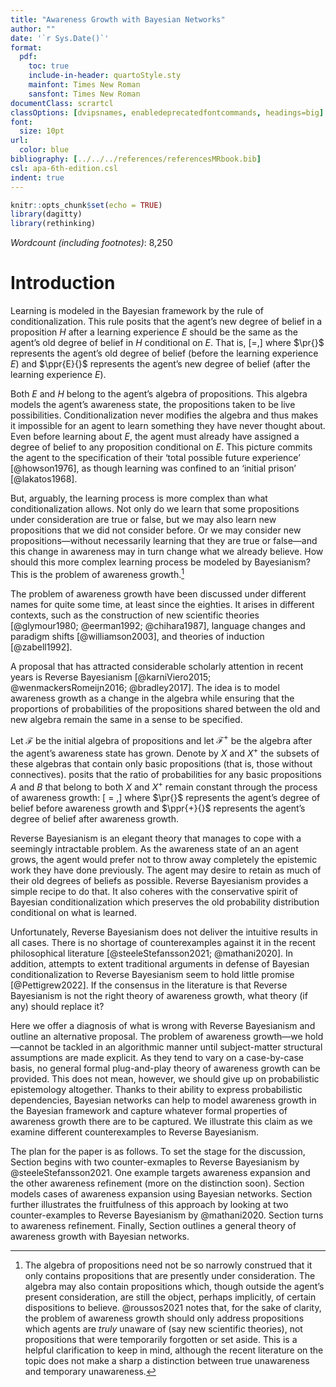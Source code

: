 ```yaml
---
title: "Awareness Growth with Bayesian Networks"
author: ""
date: '`r Sys.Date()`'
format:
  pdf:
    toc: true
    include-in-header: quartoStyle.sty
    mainfont: Times New Roman
    sansfont: Times New Roman
documentClass: scrartcl
classOptions: [dvipsnames, enabledeprecatedfontcommands, headings=big]
font:
  size: 10pt
url:
  color: blue
bibliography: [../../../references/referencesMRbook.bib]
csl: apa-6th-edition.csl
indent: true
---
```



```r

knitr::opts_chunk$set(echo = TRUE)
library(dagitty)
library(rethinking)

```


<!-- [/Users/mdibello/Desktop/Book-Legal-Prob/references/referencesMRbook.bib] -->
<!-- [/Users/mdibello/Desktop/Book-Legal-Prob/references/apa-6th-edition.csl] -->

\doublespace


*Wordcount (including footnotes)*: 8,250



\begin{abstract}
We examine different counterexamples to Reverse Bayesianism, a popular approach to the problem of awareness growth. We agree with the general skepticism toward Reverse Bayesianism, but submit that in a relatively wide range of cases the problem of awareness growth  can be tackled algorithmically once subject-matter structural assumptions are made explicit. These assumptions play an essential role in determining how probabilities should be updated. Bayesian networks are useful for the representation of such structural assumptions, so we use them to illustrate how awareness growth can be modeled in the Bayesian framework. 
\end{abstract}


\doublespace
<!---\linenumbers--->


# Introduction

Learning is modeled in the Bayesian framework by the rule of conditionalization. 
This rule posits that the agent's new degree of belief in a proposition $H$ 
after a learning experience $E$ should be the same as the agent's old degree 
of belief in $H$ conditional on $E$. That is, 
\[\ppr{E}{H}=\pr{H \vert E},\]
where $\pr{}$ represents the agent's old degree of belief (before the learning experience $E$) 
and $\ppr{E}{}$ represents the agent's new degree of belief (after the learning experience $E$).

<!---One assumption here is that $E$ is learned with certainty. After the agent learns about $E$, there 
is no longer any doubt about the truth of $E$. This assumption has been the topic of extensive discussion in the literature.^[As is well-known, Jeffrey's conditionalization relaxes this assumption.] The other assumption---which we focus on here---is that $E$ and $H$ belong to the agent's algebra of propositions.
This algebra models the agent's awareness state, the propositions that the agent entertains as live possibilities. --->

Both $E$ and $H$ belong to the agent's algebra of propositions.
This algebra models the agent's awareness state, the propositions taken to be live possibilities.   Conditionalization never modifies the algebra and thus makes it impossible for an agent to learn something they have never thought about. <!---This forces a great deal of rigidity on the learning process.---> Even before learning about $E$, the agent must already have assigned a degree of belief to any proposition conditional on $E$. This picture commits the agent to the specification of their 'total possible future experience' [@howson1976], as though learning was confined to an 'initial prison' [@lakatos1968].  

But, arguably, the learning process is more complex than what conditionalization allows. 
Not only do we learn that some propositions under consideration 
are true or false, but we may also learn new propositions that we did not consider before.  Or we may consider new propositions---without necessarily learning that they are true or false---and this change in awareness may in turn change what we already believe. How should this more complex learning process be modeled by Bayesianism?  This is the problem of awareness growth.^[The algebra of propositions need not be so narrowly construed that it only contains propositions that are presently under consideration. The algebra may also contain propositions which, though outside the agent's present consideration, are still the object, perhaps implicitly, of certain dispositions to believe. @roussos2021 notes that, for the sake of clarity, the problem of awareness growth should only address propositions which agents are *truly* unaware of (say new scientific theories), not propositions that were temporarily forgotten or set aside. This is a helpful clarification to keep in mind, although the recent literature on the topic does not make a sharp a distinction between true unawareness and temporary unawareness.]


<!-- But even this expanded algebra will have to be revised sooner or later. The algebra of propositions could in principle contain anything that could possibly be conceived, expressed, thought of. Such a rich algebra would not need to change at any point, but this is an implausible model of ordinary agents with bounded resources such as ourselves.  <!---If, however, we have actual applications of probabilistic tools in mind, this is not a promising strategy. We are not God-like agents, -->

<!---Probabilistic models are small-world models always restricted to a pre-specified set of variables.  Guidance as to how these should be revised when our awareness changes without the unrealistic assumption of us already having selected the right algebra to start with is desirable.
--->

The problem of awareness growth have been discussed under 
different names for quite some time, at least since the eighties. It arises in different contexts, such as the construction of  new scientific theories [@glymour1980; @eerman1992; @chihara1987], language changes  and paradigm shifts [@williamson2003], and theories of induction [@zabell1992].

A proposal that has attracted considerable scholarly attention in recent years is Reverse Bayesianism [@karniViero2015; @wenmackersRomeijn2016; @bradley2017]. The idea  is to model awareness growth as a change in the algebra while ensuring that the proportions of probabilities of the propositions shared between the old and new algebra remain the same in a sense to be specified.

Let $\mathcal{F}$ be the initial algebra of propositions and let $\mathcal{F}^+$ be the algebra after the agent's awareness state has grown. 
<!-- Both algebras contain the contradictory and tautologous propositions $\perp$ and $\top$, and they are closed under connectives such as disjunction $\vee$, conjunction $\wedge$ and negation $\neg$. -->
Denote by $X$ and $X^+$ the subsets of these algebras that contain only basic propositions (that is, those without connectives). <!---Since   $\mathcal{F}\subseteq \mathcal{F}^+$, then also $X\subseteq X^+$. --->  \textbf{Reverse Bayesianism} posits that the ratio of probabilities for any basic propositions $A$ and $B$ that belong to  both $X$ and $X^+$ remain constant through the process of awareness growth:
\[\frac{\pr{A}}{\pr{B}} = \frac{\ppr{+}{A}}{\ppr{+}{B}},\] 
where $\pr{}$ represents the agent's degree of belief before awareness growth 
and $\ppr{+}{}$ represents the agent's degree of belief after awareness growth.

<!---What is the justification for Reverse Bayesianism? Perhaps the best justification is pragmatic. --->
Reverse Bayesianism is an elegant theory that manages to cope with a seemingly intractable problem. As the awareness state of an an agent grows, the agent would prefer not to throw away completely the epistemic work they have done previously. The agent may desire to retain as much of their old degrees of beliefs as possible. Reverse Bayesianism provides a simple recipe to do that. It also coheres with the conservative spirit of  Bayesian conditionalization which preserves the old probability distribution conditional on what is learned. 

Unfortunately, Reverse Bayesianism does not deliver the intuitive results in all cases. There is no shortage of counterexamples against it in the recent philosophical literature [@steeleStefansson2021; @mathani2020]. In addition, attempts to extent traditional arguments in defense of Bayesian conditionalization to Reverse Bayesianism seem to hold little promise [@Pettigrew2022]. If the consensus in the literature is that Reverse Bayesianism is not the right theory of awareness growth,  what theory (if any) should replace it? 

Here we offer a diagnosis of what is wrong with Reverse Bayesianism and outline an alternative proposal. The problem of awareness growth---we hold---cannot be tackled in an algorithmic manner until subject-matter structural assumptions are made explicit. As they tend to vary on a case-by-case basis, no general formal plug-and-play theory of awareness growth  can be provided. This does not mean, however, we should give up on probabilistic epistemology altogether. Thanks to their ability to express probabilistic dependencies, Bayesian networks can help to model awareness growth in the Bayesian framework and capture whatever formal properties of awareness growth there are to be captured. We illustrate this claim as we examine  different counterexamples to Reverse Bayesianism.


<!---\todo{GIven how involved and detailed some of the arguments get further on, we need a more informative overview of the paper structure: which example do we get into and why, and in what order, and why}
--->

The plan for the paper is as follows. To set the stage for the discussion, 
Section \ref{sec:counterexamples} begins with two counter-exmaples to Reverse Bayesianism by @steeleStefansson2021. One example targets awareness expansion and the other awareness refinement (more on the distinction soon). Section \ref{sec:expansion-networks} models cases of awareness expansion using Bayesian networks. <!---We show that awareness expansion can be modeled as a change 
in the states of the nodes of a Bayesian network without changes in the structure 
of the network. Whenever the structure of the network does not change, a simple formal constraint holds fixed throughout awareness growth. ---> Section  \ref{sec:mathani} further illustrates the fruitfulness of this approach by looking at two counter-examples to Reverse Bayesianism by @mathani2020. <!---When modeled with Bayesian networks, Mathani's examples are straightforward cases of awareness expansion.--> Section \ref{sec:structural-both} turns to awareness refinement. <!---Unlike awareness expansion, modeling awareness refinement may sometimes require to change the structure of the network itself. We identify  when this change is necessary and when it is not. ---> Finally, Section \ref{sec:general} outlines a general theory of awareness growth with Bayesian networks. 
